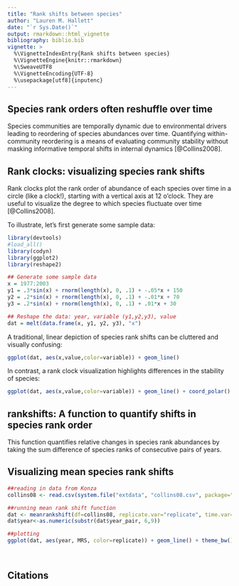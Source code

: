 ```yaml
---
title: "Rank shifts between species"
author: "Lauren M. Hallett"
date: "`r Sys.Date()`"
output: rmarkdown::html_vignette
bibliography: biblio.bib
vignette: >
  %\VignetteIndexEntry{Rank shifts between species}
  %\VignetteEngine{knitr::rmarkdown}
  %\SweaveUTF8 
  %\VignetteEncoding{UTF-8}
  %\usepackage[utf8]{inputenc}
---
```


## Species rank orders often reshuffle over time

Species communities are temporally dynamic due to environmental drivers leading to reordering of species abundances over time. Quantifying within-community reordering is a means of evaluating community stability without masking informative temporal shifts in internal dynamics [@Collins2008]. 

## Rank clocks: visualizing species rank shifts

Rank clocks plot the rank order of abundance of each species over time in a circle (like a clock!), starting with a vertical axis at 12 o'clock. They are useful to visualize the degree to which species fluctuate over time [@Collins2008]. 

To illustrate, let's first generate some sample data:

```r
library(devtools)
#load_all()
library(codyn)
library(ggplot2)
library(reshape2)

## Generate some sample data 
x = 1977:2003
y1 = .3*sin(x) + rnorm(length(x), 0, .1) + -.05*x + 150
y2 = .2*sin(x) + rnorm(length(x), 0, .1) + -.01*x + 70
y3 = .2*sin(x) + rnorm(length(x), 0, .1) + .01*x + 30

## Reshape the data: year, variable (y1,y2,y3), value
dat = melt(data.frame(x, y1, y2, y3), "x")

```


A traditional, linear depiction of species rank shifts can be cluttered and visually confusing:
```r
ggplot(dat, aes(x,value,color=variable)) + geom_line()
```


In contrast, a rank clock visualization highlights differences in the stability of species:
```r
ggplot(dat, aes(x,value,color=variable)) + geom_line() + coord_polar() + theme_bw() 

```

## rankshifts: A function to quantify shifts in species rank order

This function quantifies relative changes in species rank abundances by taking the sum difference of species ranks of consecutive pairs of years. 


## Visualizing mean species rank shifts

```r
##reading in data from Konza
collins08 <- read.csv(system.file("extdata", "collins08.csv", package="codyn"), sep=",", header=TRUE)

##running mean rank shift function 
dat <- meanrankshift(df=collins08, replicate.var="replicate", time.var="year", species.var="species", abundance.var="abundance")
dat$year<-as.numeric(substr(dat$year_pair, 6,9))

##plotting
ggplot(dat, aes(year, MRS, color=replicate)) + geom_line() + theme_bw()

  
```

## Citations
